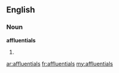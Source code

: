 ==English==

===Noun===
'''affluentials'''

# {{plural of|[[affluential]]}}

[[ar:affluentials]]
[[fr:affluentials]]
[[my:affluentials]]